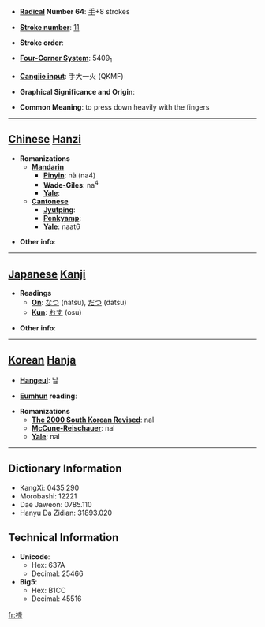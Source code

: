 * '''[[Wiktionary:Chinese radical index| Radical]] Number 64''': [[Wiktionary:Chinese radical index 手|手]]+8 strokes

* '''[[Wiktionary:Chinese total strokes index|Stroke number]]''': [[Wiktionary:Chinese total strokes index 11|11]]

* '''Stroke order''': 

* '''[[Wiktionary:Chinese four corner index|Four-Corner System]]''': 5409<sub>1</sub>

* '''[[Wiktionary:Chinese Cangjie index|Cangjie input]]''': 手大一火 (QKMF)

* '''Graphical Significance and Origin''': 

* '''Common Meaning''': to press down heavily with the fingers

----

== [[Chinese]] [[Hanzi]] ==

* '''Romanizations'''
** '''[[Mandarin]]'''
*** '''[[Pinyin]]''': nà (na4)
*** '''[[Wade-Giles]]''': na<sup>4</sup>
*** '''[[Yale]]''': 
** '''[[Cantonese]]'''
*** '''[[Jyutping]]''':
*** '''[[Penkyamp]]''': 
*** '''[[Yale]]''': naat6

* '''Other info''': 

----

== [[Japanese]] [[Kanji]] ==

* '''Readings'''
** '''[[On]]''': [[なつ]] (natsu), [[だつ]] (datsu)
** '''[[Kun]]''': [[おす]] (osu)

* '''Other info''':  

----

== [[Korean]] [[Hanja]] ==

* '''[[Hangeul]]''': 날

* '''[[Eumhun]] reading''': 

* '''Romanizations'''
** '''[[The 2000 South Korean Revised Romanization|The 2000 South Korean Revised]]''': nal
** '''[[McCune-Reischauer]]''': nal
** '''[[Yale]]''': nal

----

== Dictionary Information ==

* KangXi: 0435.290
* Morobashi: 12221
* Dae Jaweon: 0785.110
* Hanyu Da Zidian: 31893.020

== Technical Information ==

* '''Unicode''':
** Hex: 637A
** Decimal: 25466
* '''Big5''':
** Hex: B1CC
** Decimal: 45516

[[fr:捺]]